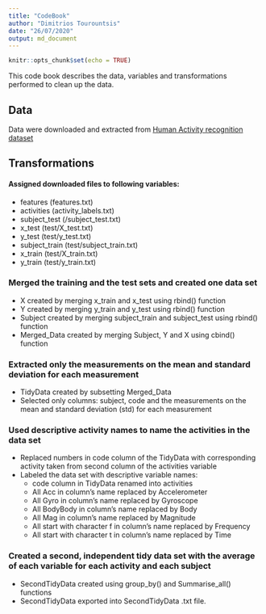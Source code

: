 ```yaml
---
title: "CodeBook"
author: "Dimitrios Tourountsis"
date: "26/07/2020"
output: md_document
---
```


```r
knitr::opts_chunk$set(echo = TRUE)
```

This code book describes the data, variables and transformations performed to clean up the data.

## Data
Data were downloaded and extracted from 
[Human Activity recognition dataset](http://archive.ics.uci.edu/ml/datasets/Human+Activity+Recognition+Using+Smartphones)

## Transformations
#### Assigned downloaded files to following variables:
* features (features.txt)
* activities (activity_labels.txt)
* subject_test (/subject_test.txt)
* x_test (test/X_test.txt)
* y_test (test/y_test.txt)
* subject_train (test/subject_train.txt)
* x_train (test/X_train.txt)
* y_train (test/y_train.txt)

### Merged the training and the test sets and created one data set
* X created by merging x_train and x_test using rbind() function
* Y created by merging y_train and y_test using rbind() function
* Subject created by merging subject_train and subject_test using rbind() function
* Merged_Data created by merging Subject, Y and X using cbind() function

### Extracted only the measurements on the mean and standard deviation for each measurement
* TidyData created by subsetting Merged_Data
* Selected only columns: subject, code and the measurements on the mean and standard deviation (std) for each measurement

### Used descriptive activity names to name the activities in the data set
* Replaced numbers in code column of the TidyData with corresponding activity taken from second column of the activities variable
* Labeled the data set with descriptive variable names:
  + code column in TidyData renamed into activities
  + All Acc in column’s name replaced by Accelerometer
  + All Gyro in column’s name replaced by Gyroscope
  + All BodyBody in column’s name replaced by Body
  + All Mag in column’s name replaced by Magnitude
  + All start with character f in column’s name replaced by Frequency
  + All start with character t in column’s name replaced by Time

### Created a second, independent tidy data set with the average of each variable for each activity and each subject
* SecondTidyData created using group_by() and Summarise_all() functions
* SecondTidyData exported into SecondTidyData .txt file.
